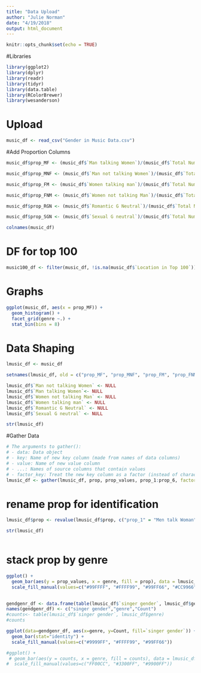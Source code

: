 ```yaml
---
title: "Data Upload"
author: "Julie Norman"
date: "4/19/2018"
output: html_document
---
```


```r
knitr::opts_chunk$set(echo = TRUE)
```

#Libraries
```r
library(ggplot2)
library(dplyr)
library(readr)
library(tidyr)
library(data.table)
library(RColorBrewer)
library(wesanderson)
```

# Upload
```r
music_df <- read_csv("Gender in Music Data.csv")

```

#Add Proportion Columns
```r
music_df$prop_MF <- (music_df$`Man talking Women`)/(music_df$`Total Number of Lines`)

music_df$prop_MNF <- (music_df$`Man not talking Women`)/(music_df$`Total Number of Lines`)

music_df$prop_FM <- (music_df$`Women talking man`)/(music_df$`Total Number of Lines`)

music_df$prop_FNM <- (music_df$`Women not talking Man`)/(music_df$`Total Number of Lines`)

music_df$prop_RGN <- (music_df$`Romantic G Neutral`)/(music_df$`Total Number of Lines`)

music_df$prop_SGN <- (music_df$`Sexual G neutral`)/(music_df$`Total Number of Lines`)

colnames(music_df)

```


# DF for top 100 
```r
music100_df <- filter(music_df, !is.na(music_df$`Location in Top 100`))

```

# Graphs 

```r
ggplot(music_df, aes(x = prop_MF)) +
  geom_histogram() +
  facet_grid(genre ~.) + 
  stat_bin(bins = 8)
```

# Data Shaping

```r
lmusic_df <- music_df

setnames(lmusic_df, old = c("prop_MF", "prop_MNF", "prop_FM", "prop_FNM", "prop_RGN", "prop_SGN"), new = c("prop_1", "prop_2", "prop_3", "prop_4", "prop_5", "prop_6"))

lmusic_df$`Man not talking Women` <- NULL
lmusic_df$`Man talking Women`<- NULL
lmusic_df$`Women not talking Man` <- NULL
lmusic_df$`Women talking man` <- NULL
lmusic_df$`Romantic G Neutral` <- NULL
lmusic_df$`Sexual G neutral` <- NULL

str(lmusic_df)
```

#Gather Data
```r
# The arguments to gather():
# - data: Data object
# - key: Name of new key column (made from names of data columns)
# - value: Name of new value column
# - ...: Names of source columns that contain values
# - factor_key: Treat the new key column as a factor (instead of character vector)
lmusic_df <- gather(lmusic_df, prop, prop_values, prop_1:prop_6, factor_key=TRUE)

```

# rename prop for identification 
```r
lmusic_df$prop <- revalue(lmusic_df$prop, c("prop_1" = "Men talk Woman", "prop_2" = "Men not talk Woman", "prop_3" = "Woman talk Men", "prop_4" = "Woman not talk Men", "prop_5" = "Romantic Gender Neutral", "prop_6" = "Sexual Gender Neutral"))

str(lmusic_df)

```

```r
```


# stack prop by genre
```r

ggplot() + 
  geom_bar(aes(y = prop_values, x = genre, fill = prop), data = lmusic_df, stat="identity") +
  scale_fill_manual(values=c("#99FFFF", "#FFFF99", "#99FF66", "#CC9966", "#9999FF", "#FF9966"))
  

```

```r
gendgenr_df <- data.frame(table(lmusic_df$`singer gender`, lmusic_df$genre))
names(gendgenr_df) <- c("singer gender","genre","Count")
#counts<- table(lmusic_df$`singer gender`, lmusic_df$genre)
#counts

ggplot(data=gendgenr_df, aes(x=genre, y=Count, fill=`singer gender`)) + 
  geom_bar(stat="identity") +
  scale_fill_manual(values=c("#9999FF", "#FFFF99", "#99FF66"))

#ggplot() +
 # geom_bar(aes(y = counts, x = genre, fill = counts), data = lmusic_df, stat="identity") +
#  scale_fill_manual(values=c("FF00CC", "#3300FF", "#9900FF"))
  

```

